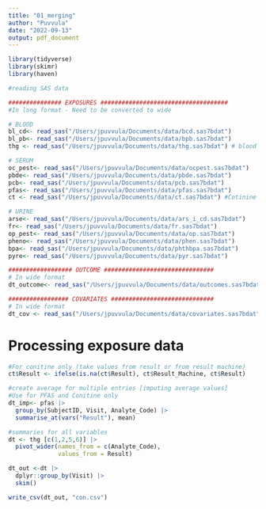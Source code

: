 ```yaml
---
title: "01_merging"
author: "Puvvula"
date: "2022-09-13"
output: pdf_document
---
```


```r
library(tidyverse)
library(skimr)
library(haven)

```

```r
#reading SAS data

############### EXPOSURES ####################################
#In long format - Need to be converted to wide

# BLOOD
bl_cd<- read_sas("/Users/jpuvvula/Documents/data/bcd.sas7bdat")
bl_pb<- read_sas("/Users/jpuvvula/Documents/data/bpb.sas7bdat")
thg <- read_sas("/Users/jpuvvula/Documents/data/thg.sas7bdat") # blood Hg

# SERUM
oc_pest<- read_sas("/Users/jpuvvula/Documents/data/ocpest.sas7bdat")
pbde<- read_sas("/Users/jpuvvula/Documents/data/pbde.sas7bdat")
pcb<- read_sas("/Users/jpuvvula/Documents/data/pcb.sas7bdat")
pfas<- read_sas("/Users/jpuvvula/Documents/data/pfas.sas7bdat")
ct <- read_sas("/Users/jpuvvula/Documents/data/ct.sas7bdat") #Cotinine

# URINE
arse<- read_sas("/Users/jpuvvula/Documents/data/ars_i_cd.sas7bdat")
fr<- read_sas("/Users/jpuvvula/Documents/data/fr.sas7bdat")
op_pest<- read_sas("/Users/jpuvvula/Documents/data/op.sas7bdat")
pheno<- read_sas("/Users/jpuvvula/Documents/data/phen.sas7bdat")
bpa<- read_sas("/Users/jpuvvula/Documents/data/phthbpa.sas7bdat")
pyre<- read_sas("/Users/jpuvvula/Documents/data/pyr.sas7bdat")

################## OUTCOME ###############################
# In wide format
dt_outcome<- read_sas("/Users/jpuvvula/Documents/data/outcomes.sas7bdat")

################# COVARIATES #############################
# In wide format
dt_cov <- read_sas("/Users/jpuvvula/Documents/data/covariates.sas7bdat")


```


# Processing exposure data
```r
#For conitine only (take values from result or from result machine)
ct$Result <- ifelse(is.na(ct$Result), ct$Result_Machine, ct$Result)

#create average for multiple entries [imputing average values]
#Use for PFAS and Conitine only
dt_imp<- pfas |> 
  group_by(SubjectID, Visit, Analyte_Code) |>
  summarise_at(vars("Result"), mean)

#summaries for all variables
dt <- thg [c(1,2,5,6)] |>
  pivot_wider(names_from = c(Analyte_Code),
              values_from = Result)

dt_out <-dt |> 
  dplyr::group_by(Visit) |>
  skim()

write_csv(dt_out, "con.csv")
```



